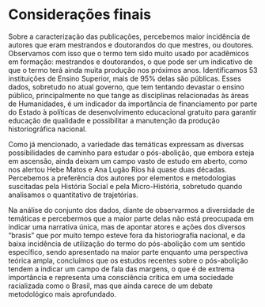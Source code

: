 # Considerações finais {.unnumbered}

Sobre a caracterização das publicações, percebemos maior incidência de autores que eram mestrandos e doutorandos do que mestres, ou doutores. Observamos com isso que o termo tem sido muito usado por acadêmicos em formação: mestrandos e doutorandos, o que pode ser um indicativo de que o termo terá ainda muita produção nos próximos anos. Identificamos 53 instituições de Ensino Superior, mais de 95% delas são públicas. Esses dados, sobretudo no atual governo, que tem tentando devastar o ensino público, principalmente no que tange as disciplinas relacionadas às áreas de Humanidades, é um indicador da importância de financiamento por parte do Estado à políticas de desenvolvimento educacional gratuito para garantir educação de qualidade e possibilitar a manutenção da produção historiográfica nacional.

Como já mencionado, a variedade das temáticas expressam as diversas possibilidades de caminho para estudar o pós-abolição, que embora esteja em ascensão, ainda deixam um campo vasto de estudo em aberto, como nos alertou Hebe Matos e Ana Lugão Rios há quase duas décadas. Percebemos a preferência dos autores por elementos e metodologias suscitadas pela História Social e pela Micro-História, sobretudo quando analisamos o quantitativo de trajetórias.

Na análise do conjunto dos dados, diante de observarmos a diversidade de temáticas e percebermos que a maior parte delas não está preocupada em indicar uma narrativa única, mas de apontar atores e ações dos diversos “brasis” que por muito tempo esteve fora da historiografia nacional, e da baixa incidência de utilização do termo do pós-abolição com um sentido específico, sendo apresentado na maior parte enquanto uma perspectiva teórica ampla, concluímos que os estudos recentes sobre o pós-abolição tendem a indicar um campo de fala das margens, o que é de extrema importância e representa uma consciência crítica em uma sociedade racializada como o Brasil, mas que ainda carece de um debate metodológico mais aprofundado.
